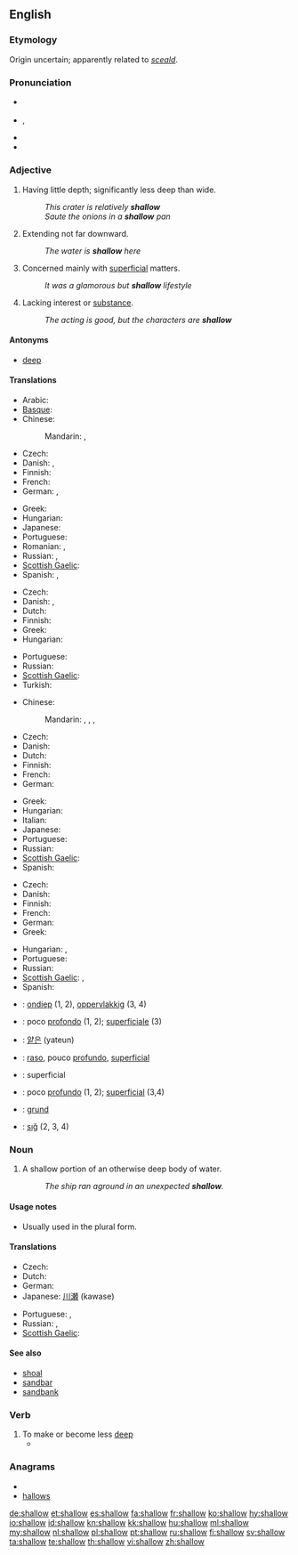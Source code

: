 ==English==

===Etymology===
Origin uncertain; apparently related to {{etyl|ang}} ''[[sceald]]''.

===Pronunciation===
* {{a|UK}} {{IPA|/ˈʃaləʊ/}}
* {{a|US}} {{IPA|/ˈʃæl.oʊ/}}, {{SAMPA|/"S{l.oU/}}
* {{audio|en-us-shallow.ogg|Audio (US)}}
* {{rhymes|æləʊ}}

===Adjective===
{{en-adj|er}}

# Having little depth; significantly less deep than wide.
#: ''This crater is relatively '''shallow'''''
#: ''Saute the onions in a '''shallow''' pan''
# Extending not far downward.
#: ''The water is '''shallow''' here''
# Concerned mainly with [[superficial]] matters.
#: ''It was a glamorous but '''shallow''' lifestyle''
# Lacking interest or [[substance]].
#: ''The acting is good, but the characters are '''shallow'''''

====Antonyms====
* [[deep]]

====Translations====
{{trans-top|having little depth and significantly less deep than wide}}
* Arabic: {{t|ar|ضحل|tr=DáHil}}
* [[Basque]]: {{t|eu|azaleko|xs=Basque}}
* Chinese:
*: Mandarin: {{t-|cmn|淺|sc=Hani}},  {{t-|cmn|浅|tr=qiǎn|sc=Hani}}
* Czech: {{t-|cs|mělký}}
* Danish: {{t-|da|flad}}, {{t+|da|lav}}
* Finnish: {{t+|fi|matala}}
* French: {{t|fr|peu profond}}
* German: {{t+|de|seicht}},  {{t+|de|flach}}
{{trans-mid}}
* Greek: {{t+|el|ρηχός}}
* Hungarian: {{t+|hu|lapos}}
* Japanese: {{t+|ja|浅い|tr=あさい, asai}}
* Portuguese: {{t+|pt|raso}}
* Romanian: {{t-|ro|plat}}, {{t|ro|puţin adânc}}
* Russian: {{t+|ru|мелкий|tr=mélkij}},  {{t|ru|неглубокий}}
* [[Scottish Gaelic]]: {{t-|gd|eu-domhainn|xs=Scottish Gaelic}}
* Spanish: {{t|es|poco profundo|m}},  {{t+|es|superficial}}
{{trans-bottom}}

{{trans-top|extending not far downward}}
* Czech: {{t-|cs|mělký}}
* Danish: {{t+|da|lav}}, {{t-|da|lavvandet}}
* Dutch: {{t|nl|ondiep}}
* Finnish: {{t+|fi|matala}}
* Greek: {{t+|el|ρηχός}}
* Hungarian: {{t+|hu|sekély}}
{{trans-mid}}
* Portuguese: {{t+|pt|superficial}}
* Russian: {{t+|ru|мелкий|tr=mélkij}}
* [[Scottish Gaelic]]: {{t-|gd|eu-domhainn|xs=Scottish Gaelic}}
* Turkish: {{t|tr|sığ}}
{{trans-bottom}}

{{trans-top|concerned mainly with superficial matters}}
* Chinese:
*: Mandarin: {{t|cmn|膚淺|sc=Hani}},  {{t|cmn|肤浅|tr=fūqiǎn|sc=Hani}},  {{t|cmn|淺薄|sc=Hani}},  {{t-|cmn|浅薄|tr=qiǎnbó|sc=Hani}}
* Czech: {{t-|cs|povrchní}}
* Danish: {{t-|da|overfladisk}}
* Dutch: {{t|nl|oppervlakkig}}
* Finnish: {{t-|fi|pinnallinen}}
* French: {{t+|fr|superficiel}}
* German: {{t+|de|oberflächlich}}
{{trans-mid}}
* Greek: {{t+|el|ρηχός}}
* Hungarian: {{t|hu|sekélyes}}
* Italian: {{t+|it|superficiale|m|f}}
* Japanese: {{t+|ja|浅い|tr=あさい, asai}}
* Portuguese: {{t+|pt|superficial}}
* Russian: {{t+|ru|поверхностный|tr=povérxnostnyj}}
* [[Scottish Gaelic]]: {{t-|gd|eu-domhainn|xs=Scottish Gaelic}}
* Spanish: {{t+|es|superficial}}
{{trans-bottom}}

{{trans-top|lacking interest or substance}}
* Czech: {{t-|cs|povrchní}}
* Danish: {{t-|da|åndsforladt}}
* Finnish: {{t-|fi|pinnallinen}}
* French: {{t+|fr|superficiel}}
* German: {{t+|de|oberflächlich}}
* Greek: {{t+|el|ρηχός}}
{{trans-mid}}
* Hungarian: {{t|hu|felszínes}}, {{t+|hu|felületes}}
* Portuguese: {{t|pt|desinteressante}}
* Russian: {{t+|ru|поверхностный|tr=povérxnostnyj}}
* [[Scottish Gaelic]]: {{t-|gd|faoin|xs=Scottish Gaelic}}, {{t-|gd|eu-domhainn|xs=Scottish Gaelic}}
* Spanish: {{t+|es|superficial}}
{{trans-bottom}}

{{checktrans-top}}
* {{ttbc|nl}}: [[ondiep]] (1, 2), [[oppervlakkig]] (3, 4)
* {{ttbc|it}}: poco [[profondo]] (1, 2); [[superficiale]] (3)
{{trans-mid}}
* {{ttbc|Korean}}: [[얕은]] (yateun)
* {{ttbc|pt}}: [[raso]], pouco [[profundo]], [[superficial]]
* {{ttbc|Romanian}}: superficial
* {{ttbc|es}}: poco [[profundo]] (1, 2); [[superficial]] (3,4)
* {{ttbc|Swedish}}: [[grund]]
* {{ttbc|Turkish}}: [[sığ]] (2, 3, 4)
{{trans-bottom}}

===Noun===
{{en-noun}}

# A shallow portion of an otherwise deep body of water.
#: ''The ship ran aground in an unexpected '''shallow'''.''

====Usage notes====
* Usually used in the plural form.

====Translations====
{{trans-top|shallow portion of an otherwise deep body of water}}
* Czech: {{t-|cs|mělčina|f}}
* Dutch: {{t|nl|ondiepte|f}}
* German: {{t+|de|seicht}}
* Japanese: [[川瀬]] (kawase)
{{trans-mid}}
* Portuguese: {{t+|pt|raso}}, {{t+|pt|rasa}}
* Russian: {{t+|ru|мель|f|tr=m'el'}}, {{t|ru|отмель|f|tr=ótm'el'}}
* [[Scottish Gaelic]]: {{t-|gd|tanalachd|f|xs=Scottish Gaelic}}
{{trans-bottom}}

====See also====
* [[shoal]]
* [[sandbar]]
* [[sandbank]]

===Verb===
{{en-verb}}

# To make or become less [[deep]]
#* {{quote-journal|2009|date=February 6|Andrew Z. Krug et al.|Signature of the End-Cretaceous Mass Extinction in the Modern Biota|Science|url=http://www.sciencemag.org/cgi/content/abstract/323/5915/767|doi=10.1126/science.1164905|volume=323|issue=5915|pages=767-771
|passage=The '''shallowing''' of Cenozoic age-frequency curves from tropics to poles thus appears to reflect the decreasing probability for genera to reach and remain established in progressively higher latitudes ( 9 ). }}

===Anagrams===
* {{alphagram|ahllosw}}
* [[hallows#English|hallows]]

[[de:shallow]]
[[et:shallow]]
[[es:shallow]]
[[fa:shallow]]
[[fr:shallow]]
[[ko:shallow]]
[[hy:shallow]]
[[io:shallow]]
[[id:shallow]]
[[kn:shallow]]
[[kk:shallow]]
[[hu:shallow]]
[[ml:shallow]]
[[my:shallow]]
[[nl:shallow]]
[[pl:shallow]]
[[pt:shallow]]
[[ru:shallow]]
[[fi:shallow]]
[[sv:shallow]]
[[ta:shallow]]
[[te:shallow]]
[[th:shallow]]
[[vi:shallow]]
[[zh:shallow]]
